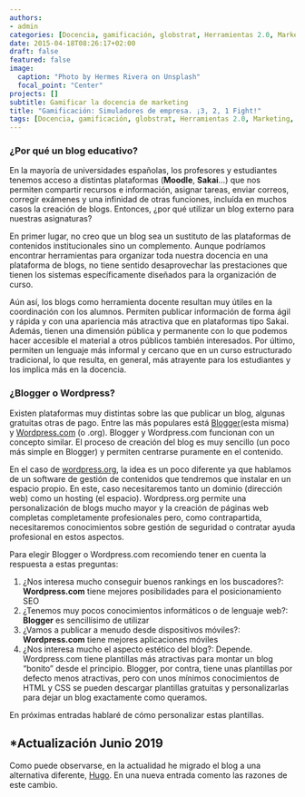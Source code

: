 ```yaml
---
authors:
- admin
categories: [Docencia, gamificación, globstrat, Herramientas 2.0, Marketing, marketplace, markstrat, quantum, Recursos Educativos, simuladores]
date: 2015-04-18T08:26:17+02:00
draft: false
featured: false
image:
  caption: "Photo by Hermes Rivera on Unsplash"
  focal_point: "Center"
projects: []
subtitle: Gamificar la docencia de marketing
title: "Gamificación: Simuladores de empresa. ¡3, 2, 1 Fight!"
tags: [Docencia, gamificación, globstrat, Herramientas 2.0, Marketing, marketplace, markstrat, quantum, Recursos Educativos, simuladores]
---
```


### ¿Por qué un blog educativo?

En la mayoría de universidades españolas, los profesores y estudiantes tenemos acceso a distintas plataformas (**Moodle**, **Sakai**...) que nos permiten compartir recursos e información, asignar tareas, enviar correos, corregir exámenes y una infinidad de otras funciones, incluída en muchos casos la creación de blogs. Entonces, ¿por qué utilizar un blog externo para nuestras asignaturas?

En primer lugar, no creo que un blog sea un sustituto de las plataformas de contenidos institucionales sino un complemento. Aunque podríamos encontrar herramientas para organizar toda nuestra docencia en una plataforma de blogs, no tiene sentido desaprovechar las prestaciones que tienen los sistemas específicamente diseñados para la organización de curso.

Aún así, los blogs como herramienta docente resultan muy útiles en la coordinación con los alumnos. Permiten publicar información de forma ágil y rápida y con una apariencia más atractiva que en plataformas tipo Sakai. Además, tienen una dimensión pública y permanente con lo que podemos hacer accesible el material a otros públicos también interesados. Por último, permiten un lenguaje más informal y cercano que en un curso estructurado tradicional, lo que resulta, en general, más atrayente para los estudiantes y los implica más en la docencia.

### ¿Blogger o Wordpress?

Existen plataformas muy distintas sobre las que publicar un blog, algunas gratuitas otras de pago. Entre las más populares está [Blogger ](https://www.blogger.com/)(esta misma) y [Wordpress.com](https://es.wordpress.com/) (o .org). Blogger y Wordpress.com funcionan con un concepto similar. El proceso de creación del blog es muy sencillo (un poco más simple en Blogger) y permiten centrarse puramente en el contenido. 

En el caso de [wordpress.org](https://wordpress.org/), la idea es un poco diferente ya que hablamos de un software de gestión de contenidos que tendremos que instalar en un espacio propio. En este, caso necesitaremos tanto un dominio (dirección web) como un hosting (el espacio). Wordpress.org permite una personalización de blogs mucho mayor y la creación de páginas web completas completamente profesionales pero, como contrapartida, necesitaremos conocimientos sobre gestión de seguridad o contratar ayuda profesional en estos aspectos.

Para elegir Blogger o Wordpress.com recomiendo tener en cuenta la respuesta a estas preguntas:

1. ¿Nos interesa mucho conseguir buenos rankings en los buscadores?: **Wordpress.com** tiene mejores posibilidades para el posicionamiento SEO
2. ¿Tenemos muy pocos conocimientos informáticos o de lenguaje web?: **Blogger** es sencillísimo de utilizar
3. ¿Vamos a publicar a menudo desde dispositivos móviles?: **Wordpress.com** tiene mejores aplicaciones móviles
4. ¿Nos interesa mucho el aspecto estético del blog?: Depende. Wordpress.com tiene plantillas más atractivas para montar un blog "bonito" desde el principio. Blogger, por contra, tiene unas plantillas por defecto menos atractivas, pero con unos mínimos conocimientos de HTML y CSS se pueden descargar plantillas gratuitas y personalizarlas para dejar un blog exactamente como queramos.

En próximas entradas hablaré de cómo personalizar estas plantillas.

## *Actualización Junio 2019

Como puede observarse, en la actualidad he migrado el blog a una alternativa diferente,  [Hugo](<https://gohugo.io/>).  En una nueva entrada comento las razones de este cambio.
